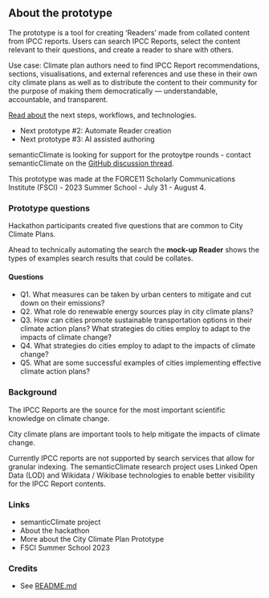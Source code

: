 ## About the prototype

The prototype is a tool for creating 'Readers' made from collated content from IPCC reports. Users can search IPCC Reports, select the content relevant to their questions, and create a reader to share with others.  

Use case: Climate plan authors need to find IPCC Report recommendations, sections, visualisations, and external references and use these in their own city climate plans as well as to distribute the content to their community for the purpose of making them democratically — understandable, accountable, and transparent.

[Read about](workflow.html) the next steps, workflows, and technologies.

 - Next prototype #2: Automate Reader creation
 - Next prototype #3: AI assisted authoring

semanticClimate is looking for support for the protoytpe rounds - contact semanticClimate on the [GitHub discussion thread](https://github.com/petermr/semanticClimate/discussions/32).

This prototype was made at the FORCE11 Scholarly Communications Institute (FSCI) - 2023 Summer School - July 31 - August 4.

### Prototype questions

Hackathon participants created five questions that are common to City Climate Plans.

Ahead to technically automating the search the **mock-up Reader** shows the types of examples search results that could be collates.

#### Questions

- Q1. What measures can be taken by urban centers to mitigate and cut down on their emissions?
- Q2. What role do renewable energy sources play in city climate plans?
- Q3. How can cities promote sustainable transportation options in their climate action plans?
What strategies do cities employ to adapt to the impacts of climate change?
- Q4. What strategies do cities employ to adapt to the impacts of climate change?
- Q5. What are some successful examples of cities implementing effective climate action plans?

### Background

The IPCC Reports are the source for the most important scientific knowledge on climate change. 

City climate plans are important tools to help mitigate the impacts of climate change. 

Currently IPCC reports are not supported by search services that allow for granular indexing. The semanticClimate research project uses Linked Open Data (LOD) and Wikidata / Wikibase technologies to enable better visibility for the IPCC Report contents.

### Links

 - semanticClimate project
 - About the hackathon
 - More about the City Climate Plan Prototype
 - FSCI Summer School 2023

### Credits

  - See [README.md](https://github.com/semanticClimate/city-climate-plans-notebook/blob/main/README.md)




